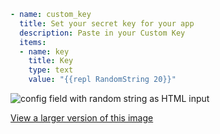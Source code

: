 ```yaml
- name: custom_key
  title: Set your secret key for your app
  description: Paste in your Custom Key
  items:
  - name: key
    title: Key
    type: text
    value: "{{repl RandomString 20}}"
```
![config field with random string as HTML input](/images/config-value-randomstring.png)

[View a larger version of this image](/images/config-value-randomstring.png)